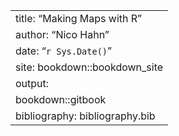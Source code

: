 --- 
title: "Making Maps with R"
author: "Nico Hahn"
date: "`r Sys.Date()`"
site: bookdown::bookdown_site
output:
  bookdown::gitbook
bibliography: bibliography.bib
---